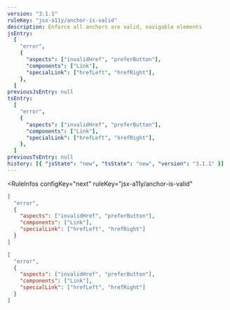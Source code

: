 ```yaml
---
version: "3.1.1"
ruleKey: "jsx-a11y/anchor-is-valid"
description: Enforce all anchors are valid, navigable elements
jsEntry:
  [
    "error",
    {
      "aspects": ["invalidHref", "preferButton"],
      "components": ["Link"],
      "specialLink": ["hrefLeft", "hrefRight"],
    },
  ]
previousJsEntry: null
tsEntry:
  [
    "error",
    {
      "aspects": ["invalidHref", "preferButton"],
      "components": ["Link"],
      "specialLink": ["hrefLeft", "hrefRight"],
    },
  ]
previousTsEntry: null
history: [{ "jsState": "new", "tsState": "new", "version": "3.1.1" }]
---
```


<RuleInfos 
  configKey="next" 
  ruleKey="jsx-a11y/anchor-is-valid" 
>

```json
[
  "error",
  {
    "aspects": ["invalidHref", "preferButton"],
    "components": ["Link"],
    "specialLink": ["hrefLeft", "hrefRight"]
  }
]
```

```json
[
  "error",
  {
    "aspects": ["invalidHref", "preferButton"],
    "components": ["Link"],
    "specialLink": ["hrefLeft", "hrefRight"]
  }
]
```

</RuleInfos>
